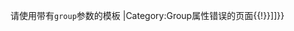 请使用带有<code>group</code>参数的<code>{{reflist}}</code>模板
{{namespace|namespace=0|then=[[Category:Group属性错误的条目|Category:Group属性错误的条目]]|else=[[Category:Group属性错误的页面{{!}}{{NAMESPACE}}|Category:Group属性错误的页面{{!}}{{NAMESPACE}}]]}}